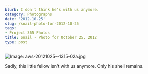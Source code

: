 ```yaml
---
blurb: I don't think he's with us anymore.
category: Photographs
date: '2012-10-25'
slug: /snail-photo-for-2012-10-25
tags:
- Project 365 Photos
title: Snail - Photo for October 25, 2012
type: post
---
```



![Image: aws-20121025--1315-02a.jpg](/aws-20121025--1315-02a.jpg)

Sadly, this little fellow isn't with us anymore. Only his shell remains.